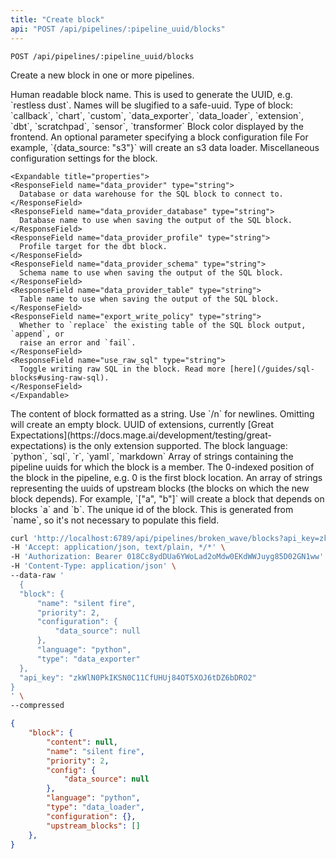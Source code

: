 ```yaml
---
title: "Create block"
api: "POST /api/pipelines/:pipeline_uuid/blocks"
---
```

`POST /api/pipelines/:pipeline_uuid/blocks`

Create a new block in one or more pipelines.

<ParamField query="name" type="string" required>
  Human readable block name. This is used to generate the UUID, e.g. `restless dust`. Names will be slugified to a safe-uuid.
</ParamField>
<ParamField query="type" type="string" required>
  Type of block:
  `callback`, `chart`, `custom`, `data_exporter`, `data_loader`, `extension`, `dbt`, `scratchpad`, `sensor`, `transformer`
</ParamField>
<ParamField query="color" type="string">
  Block color displayed by the frontend.
</ParamField>
<ParamField query="config" type="object">
  An optional parameter specifying a block configuration file For example, `{data_source: "s3"}` will create an s3 data loader.
</ParamField>
<ResponseField name="configuration" type="object">
    Miscellaneous configuration settings for the block.

    <Expandable title="properties">
    <ResponseField name="data_provider" type="string">
      Database or data warehouse for the SQL block to connect to.
    </ResponseField>
    <ResponseField name="data_provider_database" type="string">
      Database name to use when saving the output of the SQL block.
    </ResponseField>
    <ResponseField name="data_provider_profile" type="string">
      Profile target for the dbt block.
    </ResponseField>
    <ResponseField name="data_provider_schema" type="string">
      Schema name to use when saving the output of the SQL block.
    </ResponseField>
    <ResponseField name="data_provider_table" type="string">
      Table name to use when saving the output of the SQL block.
    </ResponseField>
    <ResponseField name="export_write_policy" type="string">
      Whether to `replace` the existing table of the SQL block output, `append`, or
      raise an error and `fail`.
    </ResponseField>
    <ResponseField name="use_raw_sql" type="string">
      Toggle writing raw SQL in the block. Read more [here](/guides/sql-blocks#using-raw-sql).
    </ResponseField>
    </Expandable>
  </ResponseField>
<ParamField query="content" type="string">
  The content of block formatted as a string. Use `/n` for newlines. Omitting will create an empty block.
</ParamField>
<ParamField query="extension_uuid" type="string">
  UUID of extensions, currently [Great Expectations](https://docs.mage.ai/development/testing/great-expectations) is the only extension supported.
</ParamField>
<ParamField query="language" type="string">
  The block language:
  `python`, `sql`, `r`, `yaml`, `markdown`
</ParamField>

<ParamField query="pipelines" type="[string]">
  Array of strings containing the pipeline uuids for which the block is a member.
</ParamField>
<ParamField query="priority" type="integer">
  The 0-indexed position of the block in the pipeline, e.g. 0 is the first block location.
</ParamField>
<ParamField query="upstream_blocks" type="[string]">
  An array of strings representing the uuids of upstream blocks (the blocks on which the new block depends). For example, `["a", "b"]` will create a block that depends on blocks `a` and `b`.
</ParamField>
<ParamField query="uuid" type="string">
  The unique id of the block. This is generated from `name`, so it's not necessary to populate this field.
</ParamField>

<RequestExample>

  ```bash Request
  curl 'http://localhost:6789/api/pipelines/broken_wave/blocks?api_key=zkWlN0PkIKSN0C11CfUHUj84OT5XOJ6tDZ6bDRO2' \
  -H 'Accept: application/json, text/plain, */*' \
  -H 'Authorization: Bearer 018Cc8ydDUa6YWoLad2oMdw0EKdWWJuyg85D02GN1ww' \
  -H 'Content-Type: application/json' \
  --data-raw '
    {
    "block": {
        "name": "silent fire",
        "priority": 2,
        "configuration": {
            "data_source": null
        },
        "language": "python",
        "type": "data_exporter"
    },
    "api_key": "zkWlN0PkIKSN0C11CfUHUj84OT5XOJ6tDZ6bDRO2"
  }
  ' \
  --compressed
  ```
  
</RequestExample>

<ResponseExample>

```json Response
{
    "block": {
        "content": null,
        "name": "silent fire",
        "priority": 2,
        "config": {
            "data_source": null
        },
        "language": "python",
        "type": "data_loader",
        "configuration": {},
        "upstream_blocks": []
    },
}
```
</ResponseExample>
